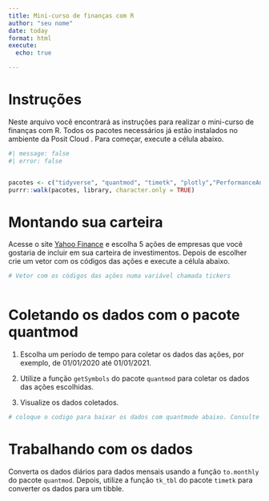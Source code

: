 ```yaml
---
title: Mini-curso de finanças com R
author: "seu nome"
date: today
format: html
execute: 
  echo: true

---
```


# Instruções

Neste arquivo você encontrará as instruções para realizar o mini-curso de finanças com R. Todos os pacotes necessários já estão instalados no ambiente da Posit Cloud  . Para começar, execute a célula abaixo.


```r
#| message: false
#| error: false


pacotes <- c("tidyverse", "quantmod", "timetk", "plotly","PerformanceAnalytics")
purrr::walk(pacotes, library, character.only = TRUE)
```

# Montando sua carteira

Acesse o site [Yahoo Finance](https://finance.yahoo.com/) e escolha 5 ações de empresas que você gostaria de incluir em sua carteira de investimentos. Depois de escolher crie um vetor com os códigos das ações e execute a célula abaixo.

```r


# Vetor com os códigos das ações numa variável chamada tickers



```

# Coletando os dados com o pacote quantmod

1. Escolha um período de tempo para coletar os dados das ações, por exemplo, de 01/01/2020 até 01/01/2021.

2. Utilize a função `getSymbols` do pacote `quantmod` para coletar os dados das ações escolhidas.

3. Visualize os dados coletados.

```r

# coloque o codigo para baixar os dados com quantmode abaixo. Consulte a documentação do quantmode para saber como fazer isso.


```

# Trabalhando com os dados

Converta os dados diários para dados mensais usando a função `to.monthly` do pacote `quantmod`. Depois, utilize a função `tk_tbl` do pacote `timetk` para converter os dados para um tibble.

```r

```

